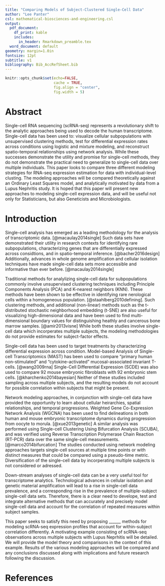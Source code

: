 ```yaml
---
title: "Comparing Models of Subject-Clustered Single-Cell Data"
author: "Lee Panter"
csl: mathematical-biosciences-and-engineering.csl
output:
  pdf_document:
    df_print: kable
    includes:
      in_header: Rmarkdown_preamble.tex
  word_document: default
geometry: margin=1.0in
fontsize: 12pt
subtitle: v1
bibliography: Bib_AccRefSheet.bib
---
```


<!------------------------------------------------------------------------------>
<!--  ####  KNITR Setup & Script Information   #### -->
<!------------------------------------------------------------------------------>

<!--  ####  KNITR Specs   #### -->
```r
knitr::opts_chunk$set(echo=FALSE, 
                      cache = TRUE, 
                      fig.align = "center",
                      fig.width = 5)
```

# Abstract 

Single-cell RNA sequencing (scRNA-seq) represents a revolutionary shift to the analytic approaches being used to decode the human transcriptome. Single-cell data has been used to: visualize cellular subpopulations with unsupervised clustering methods, test for differential expression rates across conditions using logistic and mixture modeling, and reconstruct spatio-temporal relationships using network analysis.  While these successes demonstrate the utility and promise for single-cell methods, they do not demonstrate the practical need to generalize to single-cell data over multiple individuals.  This paper looks to compare three different modeling strategies for RNA-seq expression estimation for data with individual-level clusting.  The modeling approaches will be compared theoretically against an Ordinary Least Squares model, and analytically motivated by data from a Lupus Nephritis study.  It is hoped that this paper will present new approaches to modeling single-cell expression data, and will be useful not only for Statisticians, but also Geneticists and Microbiologists.    


# Introduction

Single-cell analysis has emerged as a leading methodology for the analysis of transcriptomic data. [@macaulay2014single] Such data sets have demonstrated their utility in research contexts for identifying rare subpopulations, characterizing genes that are differentially expressed across considtions, and in spatio-temporal inference. [@bacher2016design]  Additionally, advances in whole genome amplification and cellular isolation techniques have made single-cell data sets more accessible and informative than ever before. [@macaulay2014single]          


Traditional methods for analylizing single-cell data for subpopulations commonly involve unsupervised clustering techniques including Principle Components Analysis (PCA) and K-nearest neighbors (KNN).  These methods have been shown to be effective in identifying rare nerological cells within a homogeneous population. [@staahlberg2010defining].  Such clustering methods, and additional (non-linear) methods such as the t-distributed stochastic neighborhood embedding (t-SNE) are also useful for visualizing high-dimensional data and have been used to find multi-dimensional boundary values for distinguishing heathly and cancerous bone marrow samples. [@amir2013visne]  While both these studies involve single-cell data which incorperates multiple subjects, the modeling methodologies do not provide estimates for subject-factor effects.


Single-cell data has been used to target treatments by characterizing differential expression across condition.  Model-based Analysis of Single-cell Transcriptomics (MAST) has been used to compare "primary human non-stimulated" and "cytokine-activated" mucosal-associated invariant T-cells. [@wang2009rna]  Single-Cell Differential Expression (SCDE) was also used to compare 92 mouse embryonic fibroblasts with 92 embryonic stem cells. [@kharchenko2014bayesian]  Neither of these studies included sampling across multiple subjects, and the resulting models do not account for possible correlation within subjects that might be present.   


Network modeling approaches, in conjunction with single-cell data have provided the opportunity to learn about cellular heirarchies, spatial relationships, and temporal progressions.  Weighted Gene Co-Expression Network Analysis (WGCNA) has been used to find delineations in both human and mouse embryonic transcriptome dynamics during progression from oocyte to morula.  [@xue2013genetic]  A similar analysis was performed using Single-cell Clustering Using Bifurcation Analysis (SCUBA), and was verified using Reverse Transcription Polymerase Chain Reaction (RT-PCR) data over the same single-cell measurements. [@marco2014bifurcation]  The studies conducted using network modeling approaches targets single-cell sources at multiple time points or with distinct measures that could be compared using a pseudo-time metric.  Diversification of the single-cell data by incorperating multiple subjects is not considered or adressed.  


Down-stream analyses of single-cell data can be a very useful tool for transcriptome analytics.  Technological advances in cellular isolation and genetic material amplification will lead to a rise in single-cell data prevalence, and a corresponding rise in the prevalence of multiple-subject single-cell data sets.  Therefore, there is a clear need to develope, test and integrate alternative methods that can accurately and precisely model single-cell data and account for the correlation of repeated measures within subject samples.  


This paper seeks to satisfy this need by proposing ______ methods for modeling scRNA-seq expression profiles that account for within-subject correlation differently. A motivating example consisting of scRNA-seq observations across multiple subjects with Lupus Neprhitis will be detailed. We will provide the model theory and comparisons in the context of this example.  Results of the various modeling approaches will be compared and any conclusions discussed along with implications and future research following the discussion.  




\newpage

# References

\bibliography{Bib_AccRefSheet}